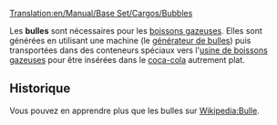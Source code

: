 [[Translation:en/Manual/Base Set/Cargos/Bubbles]]

{{fr/Manual/Base Set/Cargos/Cargaison|nom=Bulles
|image=en/Manual/Base Set/Cargos/Bubbles.png
|produit=[[fr/Manual/Base Set/Industries/Générateur de bulles|Générateur de bulles]]
|accepté=[[fr/Manual/Base Set/Industries/Usine de boisson gazeuse|Usine de boissons gazeuses]]
}}

Les '''bulles''' sont nécessaires pour les [[fr/Manual/Base Set/Cargos/Boisson gazeuse|boissons gazeuses]]. Elles sont générées en utilisant une machine (le [[fr/Manual/Base Set/Industries/Générateur de bulles|générateur de bulles]]) puis transportées dans des conteneurs spéciaux vers l'[[fr/Manual/Base Set/Industries/Usine de boisson gazeuse|usine de boissons gazeuses]] pour être insérées dans le [[fr/Coca-cola|coca-cola]] autrement plat.

==Historique==
Vous pouvez en apprendre plus que les bulles sur [https://www.wikipedia.org/wiki/fr:Bulle Wikipedia:Bulle].